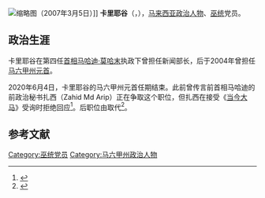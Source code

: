 [[File:Mohd_Khalil_Yaakob.jpg|缩略图]]（2007年3月5日）]] 
'''卡里耶谷'''（{{lang-ms|Mohd Khalil Yaakob}}，{{bd|1937年|12月29日}}），[[马来西亚|马来西亚]][[政治人物|政治人物]]、[[馬來民族統一機構|巫统]]党员。

==政治生涯==
卡里耶谷在第四任[[马来西亚首相|首相]][[马哈迪·莫哈末|马哈迪·莫哈末]]执政下曾担任新闻部长，后于2004年曾担任[[马六甲州元首|马六甲州元首]]。

2020年6月4日，卡里耶谷的马六甲州元首任期结束。此前曾传言前首相马哈迪的前政治秘书扎西（Zahid Md Arip）正在争取这个职位，但扎西在接受《[[当今大马|当今大马]]》受询时拒绝回应<ref>{{Cite web|title=政变有功受委甲州元首？马哈迪前政秘拒绝回应|url=https://www.malaysiakini.com/news/526724|accessdate=2021-01-27|date=2020-05-21|work=Malaysiakini|language=zh|archive-date=2021-01-31|archive-url=https://web.archive.org/web/20210131164003/https://www.malaysiakini.com/news/526724|dead-url=no}}</ref>。后职位由{{tsl|ms|Mohd Ali Rustam|莫哈末阿里}}取代<ref>{{Cite web|title=莫哈末阿里出任甲州新元首|url=https://www.malaysiakini.com/news/528617|accessdate=2021-01-27|date=2020-06-03|work=Malaysiakini|language=zh|archive-date=2020-06-11|archive-url=https://web.archive.org/web/20200611231845/https://www.malaysiakini.com/news/528617|dead-url=no}}</ref>。

== 参考文献 ==
<references />

[[Category:巫统党员|Category:巫统党员]]
[[Category:马六甲州政治人物|Category:马六甲州政治人物]]